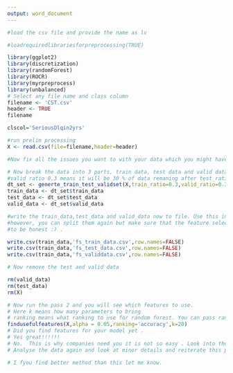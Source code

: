 ```yaml
---
output: word_document
---
```

```r
#load the csv file and provide the name as lv

#loadrequiredlibrariesforpreprocessing(TRUE)

library(ggplot2)
library(discretization)
library(randomForest)
library(ROCR)
library(myrpreprocess)
library(unbalanced)
# Select any file name and class column
filename <- 'CST.csv'
header <- TRUE
filename

clscol='SeriousDlqin2yrs'

#run prelim processing
X <- read.csv(file=filename,header=header)

#Now fix all the issues you want to with your data which you might have got idea from Pass_1 as well as from your own analytics.

# Now break the data into 3 parts, train data, test data and valid data as feature selection should always be done on train data and never on test and valid data.
#valid ratio 0.3 means it will be 30 % of data remaning after test_ratio has been splitted. so if test_ratio is 0.3 and valid_ratio is 0.3  valid data will be (1-0.3)*0.3 i.e. 0.21 of total data passed
dt_set <- generte_train_test_validset(X,train_ratio=0.3,valid_ratio=0.3)
train_data <- dt_set$train_data
test_data <- dt_set$test_data
valid_data <- dt_set$valid_data

#write the train_data,test_data and valid_data now to file. Use this in 3rd step of modelling.
#however, you can split them again but make sure that the feature selection part is run once or if you want to repeat it on same data
#to be honest :) .

write.csv(train_data,'fs_train_data.csv',row.names=FALSE)
write.csv(train_data,'fs_test_data.csv',row.names=FALSE)
write.csv(train_data,'fs_validdata.csv',row.names=FALSE)

# Now remove the test and valid data

rm(valid_data)
rm(test_data)
rm(X)

# Now run the pass 2 and you will see which features to use.
# Here k means how many parameters to bring
# ranking means what ranking to use for random forest. You can pass random forest parameters as well.
findusefulfeatures(X,alpha = 0.05,ranking='accuracy',k=20)
# Did you find features for your model yet . 
# Yes great!!!!!!
# No.  This is why companies need you it is not so easy . Look into those graphs
# Analyse the data again and look at minor details and reiterate this process unless you get it right.

# I fyou find better method than this let me know. 
```

